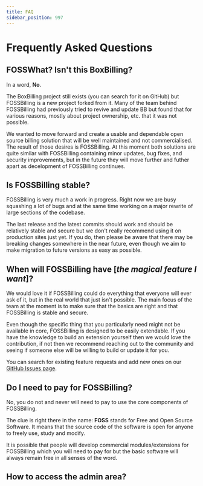 ```yaml
---
title: FAQ
sidebar_position: 997
---
```


# Frequently Asked Questions

## FOSSWhat? Isn't this BoxBilling?

In a word, **No**. 

The BoxBilling project still exists (you can search for it on GitHub) but FOSSBilling is a new project forked from it. Many of the team behind FOSSBilling had previously tried to revive and update BB but found that for various reasons, mostly about project ownership, etc. that it was not possible.

We wanted to move forward and create a usable and dependable open source billing solution that will be well maintained and not commercialised. The result of those desires is FOSSBilling. At this moment both solutions are quite similar with FOSSBilling containing minor updates, bug fixes, and security improvements, but in the future they will move further and futher apart as decelopment of FOSSBilling continues.

## Is FOSSBilling stable?

FOSSBilling is very much a work in progress. Right now we are busy squashing a lot of bugs and at the same time working on a major rewrite of large sections of the codebase. 

The last release and the latest commits should work and should be relatively stable and secure but we don't really recommend using it on production sites just yet. If you do, then please be aware that there may be breaking changes somewhere in the near future, even though we aim to make migration to future versions as easy as possible.

## When will FOSSBilling have [_the magical feature I want_]?

We would love it if FOSSBilling could do everything that everyone will ever ask of it, but in the real world that just isn't possible. The main focus of the team at the moment is to make sure that the basics are right and that FOSSBilling is stable and secure.

Even though the specific thing that you particularly need might not be available in core, FOSSBilling is designed to be easily extendable. If you have the knowledge to build an extension yourself then we would love the contribution, if not then we recommend reaching out to the community and seeing if someone else will be willing to build or update it for you.

You can search for existing feature requests and add new ones on our [GitHub Issues page](https://github.com/FOSSBilling/FOSSBilling/issues).

## Do I need to pay for FOSSBilling?

No, you do not and never will need to pay to use the core components of FOSSBilling. 

The clue is right there in the name: **FOSS** stands for Free and Open Source Software. It means that the source code of the software is open for anyone to freely use, study and modify. 

It is possible that people will develop commercial modules/extensions for FOSSBilling which you will need to pay for but the basic software will always remain free in all senses of the word. 

## How to access the admin area?
